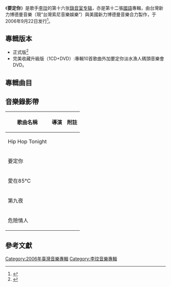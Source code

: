 {{Infobox Album
| Name  = 要定你
| Type  = studio
| Cover  = 
| Artist  = [[李玟|李玟]]
| Released   = 2006年9月22日
| Label = [[台灣索尼音樂娛樂|新力博德曼音樂]] 
| Last album = [[Exposed|Exposed]]<br />（2005年）
| This album = '''要定你'''<br />（2006年）
| Next album = [[1994-2008年豪華典藏精選|1994-2008年豪華典藏精選]]<br />（2008年）
| Misc  = {{Extra chronology 2
  | Artist      = [[李玟|李玟]]錄音室專輯
  | Type        = studio
  | Last album = [[Exposed|Exposed]]<br />（2005年）
  | This album  = '''要定你'''<br />（2006年）
  | Next album  = [[CoCo的東西|CoCo的東西]]<br />（2009年）
  }}
}}

《'''要定你'''》是歌手[[李玟|李玟]]的第十六张[[錄音室专辑|錄音室专辑]]，亦是第十二張[[國語|國語]]專輯，由台灣新力博德曼音樂（現“台灣索尼音樂娛樂”）與美國新力博德曼音樂合力製作，于2006年9月22日发行<ref>{{cite web|url=https://mojim.com/tw100042x32.htm|title=《要定你》專輯介紹|work=魔鏡歌詞網|accessdate=2021-01-05|archive-date=2020-10-26|archive-url=https://web.archive.org/web/20201026220735/https://mojim.com/cn100042x27.htm|dead-url=no}}</ref>。

== 專輯版本 ==
*正式版<ref name=":3">{{cite web|url=http://cocolee0117.blogspot.com/2015/10/just-want-you.html|title=《Promise》專封|author=李玟CoCo的世界|date=2015年10月26日|work=Blogspot|accessdate=2021年1月5日|archive-date=2021年1月7日|archive-url=https://web.archive.org/web/20210107085604/http://cocolee0117.blogspot.com/2015/10/promise.html|dead-url=no}}</ref>
*完美收藏升級版（1CD+DVD）:專輯10首歌曲外加要定你淡水漁人碼頭音樂會DVD。

== 專輯曲目 ==
{{Tracklist
| headline = 
| total_length = 36:17

| music_credits = yes
| lyrics_credits = yes
| arranger_credits = yes
| producer_credits = yes
| longnote_column = yes

| title1 = Hip Hop Tonight
| note1 = feat.[[吳建豪|吳建豪]]
| longnote1 = 首波主打<br>Sony Ericsson K618i威寶廣告曲
| music1 = [[房時爀|房時爀]]
| lyrics1 = [[陳鎮川|陳鎮川]]<br>李玟<br>(Rap詞：吳建豪）
| arranger1 = 房時爀
| producer1 = 房時爀
| length1 = 3:28

| title2 = 要定你
| longnote2 = 第五波主打<br>电视剧《不良家族》主题曲
| music2 = {{link-en|Jae Chong}}
| lyrics2 = [[崔惟楷|崔惟楷]]
| arranger2 = Jae Chong
| producer2 = Jae Chong
| length2 = 3:09

| title3 = 愛在85°C
| longnote3 = 第三波主打<br>OT: What's It Gonna Take?
| music3 = {{link-en|Davor Vulama}}<br>{{link-en|Alleen De La Cruz}}<br>{{link-en|Murray Atkinson}}
| lyrics3 = 崔惟楷
| arranger3 = [[梁永泰|梁永泰]]
| producer3 = [[薛忠銘|薛忠銘]]
| length3 = 4:05

| title4 = 第九夜
| longnote4 = 第二波主打<br>电视剧《新结婚时代》主题曲
| music4 = [[奧斯卡|奧斯卡]]
| lyrics4 = [[嚴云農|嚴云農]]
| arranger4 = [[馮翰銘|馮翰銘]]<br>[[陳奐仁|陳奐仁]]  
| producer4 = 馮翰銘<br>陳奐仁
| length4 = 4:19

| title5 = 危險情人
| longnote5 = 第四波主打<br>原曲為[[李秀英_(韓國藝人)|李秀英]]的《이 죽일놈의 사랑》
| music5 = [[趙英秀|趙英秀]]
| lyrics5 = 陳鎮川
| arranger5 = [[周恆毅|周恆毅]]
| producer5 = 薛忠銘
| length5 = 4:04

| title6 = 諜對諜
| longnote6 = OT: Down Down Down
| music6 = {{link-en|Van Otterdijk Ed}}
| lyrics6 = [[何啟弘|何啟弘]]
| arranger6 = [[呂紹淳|呂紹淳]]<br>J.Wu
| producer6 = 薛忠銘
| length6 = 3:33

| title7 = Waiting for Me
| longnote7 = 
| music7 = 陳奐仁
| lyrics7 = 陳奐仁
| arranger7 = 陳奐仁
| producer7 = 陳奐仁
| length7 = 3:46


| title8 = 無人島
| longnote8 = OT: Pop To Rock
| music8 = {{link-en|Dark Shawn}}<br>{{link-en|Khayat Nadir}}<br>{{link-en|Zero Darryl}}<br>{{link-en|Nanna Martore}}
| lyrics8 = 陳鎮川
| arranger8 = [[洪信傑|洪信傑]]
| producer8 = 薛忠銘
| length8 = 3:09

| title9 = 寵愛我
| longnote9 = OT: It Don't Add Up
| music9 = {{link-en|Cosi Costa}}<br>{{link-en|Aaron Freidman}}
| lyrics9 = [[梁鴻斌|梁鴻斌]]
| arranger9 = 呂紹淳<br>J.Wu
| producer9 = 薛忠銘
| length9 = 3:08

| title10 = 愛不停
| longnote10 = OT: Boom Box
| music10 = {{link-en|Brisebois Danielle}}<br>{{link-en|Frampton Andrew Marcus}}<br>{{link-en|Harry Jimmy}}<br>{{link-en|Wilkins Wayne}}
| lyrics10 = 梁鴻斌
| arranger10 = [[吳偉賢|吳偉賢]]
| producer10 = 陳奐仁
| length10 = 3:18
}}

== 音樂錄影帶 ==
{| class="wikitable"
!歌曲名稱
!導演
!附註
|-
|Hip Hop Tonight
| 
|
|-
|要定你
| 
|
|-
|愛在85°C
|
|
|-
|第九夜
|
|
|-
|危險情人
| 
| 
|}

== 參考文獻 ==
{{reflist}}

{{CoCo}}

[[Category:2006年臺灣音樂專輯|Category:2006年臺灣音樂專輯]]
[[Category:李玟音樂專輯|Category:李玟音樂專輯]]